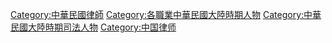 [[Category:中華民國律師|Category:中華民國律師]]
[[Category:各職業中華民國大陸時期人物|Category:各職業中華民國大陸時期人物]]
[[Category:中華民國大陸時期司法人物|Category:中華民國大陸時期司法人物]]
[[Category:中国律师|Category:中国律师]]